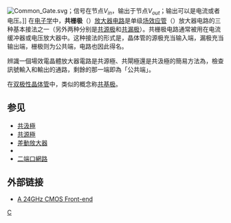 {{noteTA
|G1=Electronics
|G2=Physics
|T=zh:hans:共栅极;zh-hant:共閘極;
|1=zh-hans:场效应管; zh-hant:場效電晶體;
}}
[[Image:Common_Gate.svg|thumbnail]]；信号在节点''V<sub>in</sub>''，输出于节点''V<sub>out</sub>''；输出可以是电流或者电压。]]
在[[电子学|电子学]]中，'''共栅极'''（{{lang-en|'''common-gate'''}}）[[放大器电路|放大器电路]]是单级[[场效应管|场效应管]]（{{lang|en|field-effect transistor (FET)}}）放大器电路的三种基本接法之一（另外两种分别是[[共源极|共源极]]和[[共漏极|共漏极]]）。共栅极电路通常被用在电流缓冲器或电压放大器中。这种接法的形式是，晶体管的源极充当输入端，漏极充当输出端，栅极则为公共端，电路也因此得名。

辨識一個場效電晶體放大器電路是共源極、共閘極還是共汲極的簡易方法為，檢查訊號輸入和輸出的通路，剩餘的那一端即為「公共端」。

在[[双极性晶体管|双极性晶体管]]中，类似的概念称[[共基极|共基极]]。

==参见==
{{Portal|电子学}}
*[[共汲極|共汲極]]
*[[共源極|共源極]]
*[[差動放大器|差動放大器]]
*{{link-en|混合-Pi 模型|Hybrid-pi model}}
*[[二端口網路|二端口網路]]

== 外部链接 ==
* [https://web.archive.org/web/20120112140619/http://www.chic.caltech.edu/Publications/ESSCIRC_Guan.pdf A 24GHz CMOS Front-end]

{{模拟电路}}
{{电子学小作品}}

[[Category:电子学|C]]
